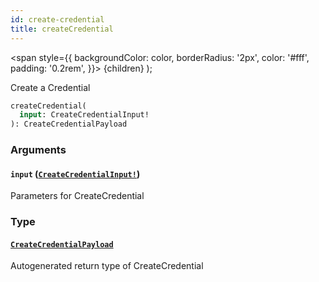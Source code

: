 ```yaml
---
id: create-credential
title: createCredential
---
```


<span
style={{
      backgroundColor: color,
      borderRadius: '2px',
      color: '#fff',
      padding: '0.2rem',
    }}>
{children}
</span>
);

Create a Credential

```graphql
createCredential(
  input: CreateCredentialInput!
): CreateCredentialPayload

```

### Arguments

#### `input` ([`CreateCredentialInput!`](/api/graphql/documentation/inputs/create-credential-input))

Parameters for CreateCredential

### Type

#### [`CreateCredentialPayload`](/api/graphql/documentation/objects/create-credential-payload)

Autogenerated return type of CreateCredential
